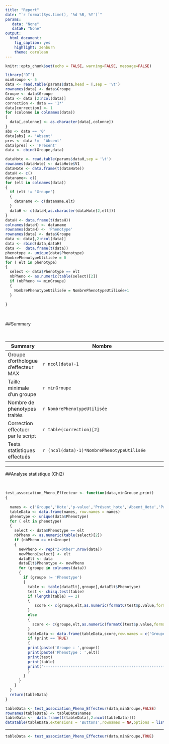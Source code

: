 ```yaml
---
title: "Report"
date: "`r format(Sys.time(), '%d %B, %Y')`"
params:
   data: "None"
   dataH: "None"
output:
  html_document:
    fig_caption: yes
    highlight: zenburn
    theme: cerulean
---
```


```r
knitr::opts_chunk$set(echo = FALSE, warning=FALSE, message=FALSE)
```


```r
library('DT')
minGroupe <- 5
data <- read.table(params$data,head = T,sep = '\t')
rownames(data) <- data$Groupe
Groupe <- data$Groupe
data <- data [2:ncol(data)]
correction <- data == '1*'
data[correction] <- 1
for (colonne in colnames(data))
{
  data[,colonne] <- as.character(data[,colonne])
}
abs <- data == '0'
data[abs] <- 'Absent'
pres <- data !=  'Absent' 
data[pres] <- 'Présent'
data <- cbind(Groupe,data)

dataHote <- read.table(params$dataH,sep = '\t')
rownames(dataHote) <- dataHote$V1
dataHote <- data.frame(t(dataHote))
dataH <- c()
dataname<- c()
for (elt in colnames(data))
{
  if (elt != 'Groupe')
  {
    dataname <- c(dataname,elt)
  }
  dataH <- c(dataH,as.character(dataHote[2,elt]))
}
dataH <- data.frame(t(dataH))
colnames(dataH) <- dataname
rownames(dataH) <- 'Phenotype'
rownames(data) <- data$Groupe
data <- data[,2:ncol(data)]
data <- rbind(data,dataH)
data <-  data.frame(t(data))
phenotype <- unique(data$Phenotype)
NombrePhenotypeUtilisée = 0
for ( elt in phenotype)
{
  select <- data$Phenotype == elt
  nbPheno <- as.numeric(table(select)[2])
  if (nbPheno >= minGroupe)
  {
    NombrePhenotypeUtilisée = NombrePhenotypeUtilisée+1
  }
  
}


```

&nbsp;

##Summary

&nbsp;

Summary             |       Nombre                                                             
------------ | --------------------------------------------------------------------------
Groupe d'orthologue d'effecteur MAX  | `r ncol(data)-1` 
Taille minimale d'un groupe          | `r minGroupe` 
Nombre de phenotypes traités         | `r NombrePhenotypeUtilisée` 
Correction effectuer par le script   | `r table(correction)[2]` 
Tests statistiques effectués         | `r (ncol(data)-1)*NombrePhenotypeUtilisée`

---- 

##Analyse statistique (Chi2)

&nbsp;


```r

test_association_Pheno_Effecteur <- function(data,minGroupe,print)
{
  
  names <- c('Groupe','Hote','p-value','Présent_hote','Absent_Hote','Present_Other','Absent_Other')
  tableData <- data.frame(names, row.names = names)
  phenotype <- unique(data$Phenotype)
  for ( elt in phenotype)
  {
    select <- data$Phenotype == elt
    nbPheno <- as.numeric(table(select)[2])
    if (nbPheno >= minGroupe) 
    {
      newPheno <- rep("Z-Other",nrow(data))
      newPheno[select] <- elt
      dataElt <- data
      dataElt$Phenotype <- newPheno
      for (groupe in colnames(data))
      {
        if (groupe != 'Phenotype')
        {
          table <- table(dataElt[,groupe],dataElt$Phenotype)  
          test <- chisq.test(table)
          if (length(table) == 2)
          {
             score <- c(groupe,elt,as.numeric(formatC(test$p.value,format='e',digits = 1)),table[1],0,table[2],0)
          }
          else
          {
            score <- c(groupe,elt,as.numeric(formatC(test$p.value,format='e',digits = 1)),table[2],table[1],table[4],table[3]) 
          }
          tableData <- data.frame(tableData,score,row.names = c('Groupe','Hote','p-value','Présent_hote','Absent_Hote','Present_Other','Absent_Other'))
          if (print == TRUE)
          {
          print(paste('Groupe : ',groupe))
          print(paste('Phenotype : ',elt))
          print(test)
          print(table)
          print('-------------------------------------------------------------------------', quote = F, type="html")
          }
        }
      }
    }
  } 
  return(tableData)
}

tableData <- test_association_Pheno_Effecteur(data,minGroupe,FALSE)
rownames(tableData) <- tableData$names
tableData <-  data.frame(t(tableData[,2:ncol(tableData)]))
datatable(tableData,extensions = 'Buttons',rownames = NA,options = list(dom = 'Blfrtip',buttons = c('copy', 'csv', 'excel', 'pdf', 'print')))
```


----



```r
tableData <- test_association_Pheno_Effecteur(data,minGroupe,TRUE)
```

